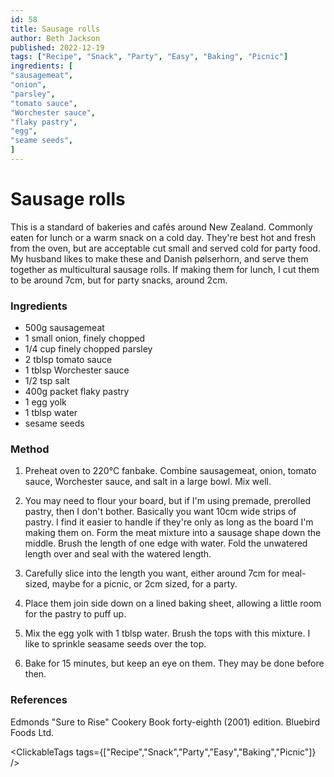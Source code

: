 ```yaml
---
id: 58
title: Sausage rolls
author: Beth Jackson
published: 2022-12-19
tags: ["Recipe", "Snack", "Party", "Easy", "Baking", "Picnic"]
ingredients: [
"sausagemeat",
"onion",
"parsley",
"tomato sauce",
"Worchester sauce",
"flaky pastry",
"egg",
"seame seeds",
]
---
```


# Sausage rolls

<BlogTextWrapper>

This is a standard of bakeries and cafés around New Zealand. Commonly eaten for lunch or a warm snack on a cold day. They're best hot and fresh from the oven, but are acceptable cut small and served cold for party food. My husband likes to make these and Danish pølserhorn, and serve them together as multicultural sausage rolls. If making them for lunch, I cut them to be around 7cm, but for party snacks, around 2cm.

</BlogTextWrapper>

<BlogTextWrapper>

### Ingredients

- 500g sausagemeat
- 1 small onion, finely chopped
- 1/4 cup finely chopped parsley
- 2 tblsp tomato sauce
- 1 tblsp Worchester sauce
- 1/2 tsp salt
- 400g packet flaky pastry
- 1 egg yolk
- 1 tblsp water
- sesame seeds

</BlogTextWrapper>

<BlogTextWrapper>

### Method

1. Preheat oven to 220°C fanbake. Combine sausagemeat, onion, tomato sauce, Worchester sauce, and salt in a large bowl. Mix well.

2. You may need to flour your board, but if I'm using premade, prerolled pastry, then I don't bother. Basically you want 10cm wide strips of pastry. I find it easier to handle if they're only as long as the board I'm making them on. Form the meat mixture into a sausage shape down the middle. Brush the length of one edge with water. Fold the unwatered length over and seal with the watered length.

3. Carefully slice into the length you want, either around 7cm for meal-sized, maybe for a picnic, or 2cm sized, for a party.

4. Place them join side down on a lined baking sheet, allowing a little room for the pastry to puff up.

5. Mix the egg yolk with 1 tblsp water. Brush the tops with this mixture. I like to sprinkle seasame seeds over the top.

6. Bake for 15 minutes, but keep an eye on them. They may be done before then.

</BlogTextWrapper>

<BlogTextWrapper>

### References

Edmonds "Sure to Rise" Cookery Book forty-eighth (2001) edition. Bluebird Foods Ltd.

</BlogTextWrapper>

<ClickableTags tags={["Recipe","Snack","Party","Easy","Baking","Picnic"]} />
